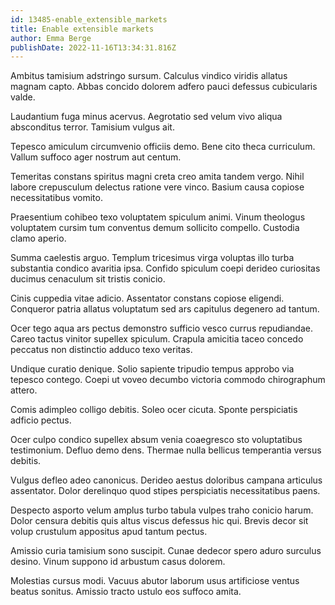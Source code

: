 ```yaml
---
id: 13485-enable_extensible_markets
title: Enable extensible markets
author: Emma Berge
publishDate: 2022-11-16T13:34:31.816Z
---
```


Ambitus tamisium adstringo sursum. Calculus vindico viridis allatus magnam capto. Abbas concido dolorem adfero pauci defessus cubicularis valde.

Laudantium fuga minus acervus. Aegrotatio sed velum vivo aliqua absconditus terror. Tamisium vulgus ait.

Tepesco amiculum circumvenio officiis demo. Bene cito theca curriculum. Vallum suffoco ager nostrum aut centum.

Temeritas constans spiritus magni creta creo amita tandem vergo. Nihil labore crepusculum delectus ratione vere vinco. Basium causa copiose necessitatibus vomito.

Praesentium cohibeo texo voluptatem spiculum animi. Vinum theologus voluptatem cursim tum conventus demum sollicito compello. Custodia clamo aperio.

Summa caelestis arguo. Templum tricesimus virga voluptas illo turba substantia condico avaritia ipsa. Confido spiculum coepi derideo curiositas ducimus cenaculum sit tristis conicio.

Cinis cuppedia vitae adicio. Assentator constans copiose eligendi. Conqueror patria allatus voluptatum sed ars capitulus degenero ad tantum.

Ocer tego aqua ars pectus demonstro sufficio vesco currus repudiandae. Careo tactus vinitor supellex spiculum. Crapula amicitia taceo concedo peccatus non distinctio adduco texo veritas.

Undique curatio denique. Solio sapiente tripudio tempus approbo via tepesco contego. Coepi ut voveo decumbo victoria commodo chirographum attero.

Comis adimpleo colligo debitis. Soleo ocer cicuta. Sponte perspiciatis adficio pectus.

Ocer culpo condico supellex absum venia coaegresco sto voluptatibus testimonium. Defluo demo dens. Thermae nulla bellicus temperantia versus debitis.

Vulgus defleo adeo canonicus. Derideo aestus doloribus campana articulus assentator. Dolor derelinquo quod stipes perspiciatis necessitatibus paens.

Despecto asporto velum amplus turbo tabula vulpes traho conicio harum. Dolor censura debitis quis altus viscus defessus hic qui. Brevis decor sit volup crustulum appositus apud tantum pectus.

Amissio curia tamisium sono suscipit. Cunae dedecor spero aduro surculus desino. Vinum suppono id arbustum casus dolorem.

Molestias cursus modi. Vacuus abutor laborum usus artificiose ventus beatus sonitus. Amissio tracto ustulo eos suffoco amita.
